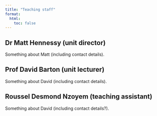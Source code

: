 ```yaml
---
title: "Teaching staff"
format:
  html:
    toc: false
---
```


## Dr Matt Hennessy (unit director)

Something about Matt (including contact details).

## Prof David Barton (unit lecturer)

Something about David (including contact details).

## Roussel Desmond Nzoyem (teaching assistant)

Something about David (including contact details?).
